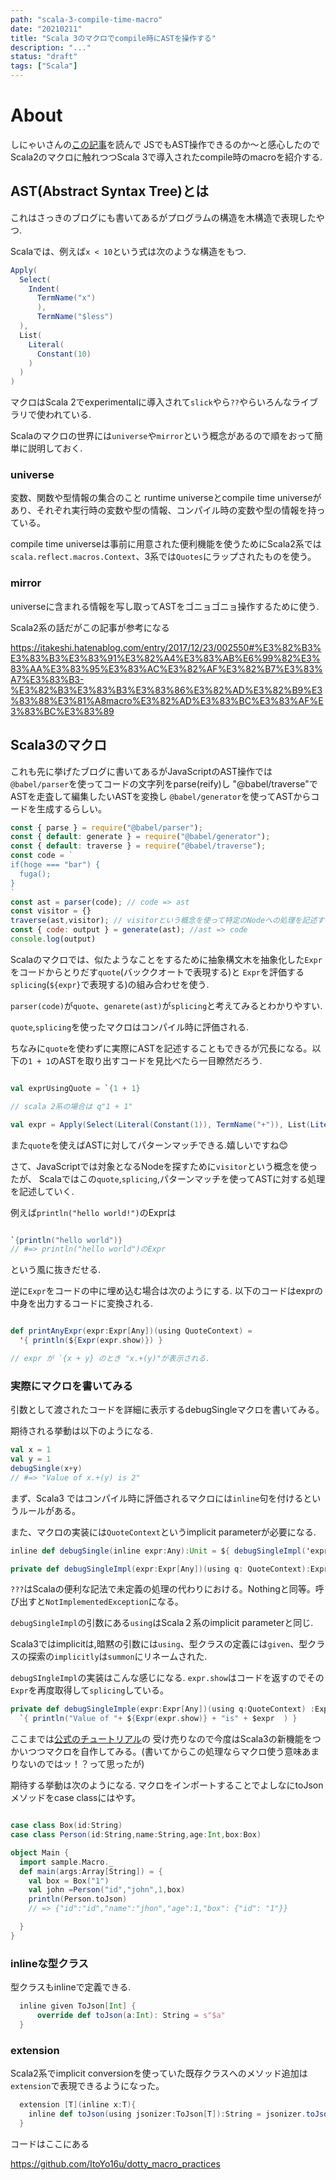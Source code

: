 ```yaml
---
path: "scala-3-compile-time-macro"
date: "20210211"
title: "Scala 3のマクロでcompile時にASTを操作する"
description: "..."
status: "draft"
tags: ["Scala"]
---
```


# About
しにゃいさんの[この記事](https://shinyaigeek.dev/post/introduction-to-AST)を読んで
JSでもAST操作できるのか～と感心したのでScala2のマクロに触れつつScala 3で導入されたcompile時のmacroを紹介する.

## AST(Abstract Syntax Tree)とは
これはさっきのブログにも書いてあるがプログラムの構造を木構造で表現したやつ.

Scalaでは、例えば`x < 10`という式は次のような構造をもつ.

```scala
Apply(
  Select(
    Indent(
      TermName("x")
      ),
      TermName("$less")
  ),
  List(
    Literal(
      Constant(10)
    )
  )
)
```


マクロはScala 2でexperimentalに導入されて`slick`やら`??`やらいろんなライブラリで使われている.

Scalaのマクロの世界には`universe`や`mirror`という概念があるので順をおって簡単に説明しておく.



### universe
変数、関数や型情報の集合のこと
runtime universeとcompile time universeがあり、それぞれ実行時の変数や型の情報、コンパイル時の変数や型の情報を持っている。

compile time universeは事前に用意された便利機能を使うためにScala2系では`scala.reflect.macros.Context`、3系では`Quotes`にラップされたものを使う。
### mirror
universeに含まれる情報を写し取ってASTをゴニョゴニョ操作するために使う.

Scala2系の話だがこの記事が参考になる 

https://itakeshi.hatenablog.com/entry/2017/12/23/002550#%E3%82%B3%E3%83%B3%E3%83%91%E3%82%A4%E3%83%AB%E6%99%82%E3%83%AA%E3%83%95%E3%83%AC%E3%82%AF%E3%82%B7%E3%83%A7%E3%83%B3-%E3%82%B3%E3%83%B3%E3%83%86%E3%82%AD%E3%82%B9%E3%83%88%E3%81%A8macro%E3%82%AD%E3%83%BC%E3%83%AF%E3%83%BC%E3%83%89

## Scala3のマクロ


これも先に挙げたブログに書いてあるがJavaScriptのAST操作では`@babel/parser`を使ってコードの文字列をparse(reify)し
"@babel/traverse"でASTを走査して編集したいASTを変換し
`@babel/generator`を使ってASTからコードを生成するらしい。


```javascript
const { parse } = require("@babel/parser");
const { default: generate } = require("@babel/generator");
const { default: traverse } = require("@babel/traverse");
const code = `
if(hoge === "bar") {
  fuga();
}
`
const ast = parser(code); // code => ast
const visitor = {}
traverse(ast,visitor); // visitorという概念を使って特定のNodeへの処理を記述する
const { code: output } = generate(ast); //ast => code
console.log(output)
```


Scalaのマクロでは、似たようなことをするために抽象構文木を抽象化した`Expr`をコードからとりだす`quote`(バッククオートで表現する)と
`Expr`を評価する`splicing`(`${expr}`で表現する)の組み合わせを使う.

`parser(code)`が`quote`、`genarete(ast)`が`splicing`と考えてみるとわかりやすい.

`quote`,`splicing`を使ったマクロはコンパイル時に評価される.

ちなみに`quote`を使わずに実際にASTを記述することもできるが冗長になる。以下の`1 + 1`のASTを取り出すコードを見比べたら一目瞭然だろう.

```scala

val exprUsingQuote = `{1 + 1}

// scala 2系の場合は q"1 + 1"

val expr = Apply(Select(Literal(Constant(1)), TermName("+")), List(Literal(Constant(1))))
```

また`quote`を使えばASTに対してパターンマッチできる.嬉しいですね😊


さて、JavaScriptでは対象となるNodeを探すために`visitor`という概念を使ったが、
Scalaではこの`quote`,`splicing`,パターンマッチを使ってASTに対する処理を記述していく.


例えば`println("hello world!")`のExprは

```scala

`{println("hello world")} 
// #=> println("hello world")のExpr

```

という風に抜きだせる.



逆に`Expr`をコードの中に埋め込む場合は次のようにする. 
以下のコードはexprの中身を出力するコードに変換される.

```scala

def printAnyExpr(expr:Expr[Any])(using QuoteContext) =
  '{ println(${Expr(expr.show)}) }

// expr が `{x + y} のとき "x.+(y)"が表示される. 
```

### 実際にマクロを書いてみる

引数として渡されたコードを詳細に表示するdebugSingleマクロを書いてみる。

期待される挙動は以下のようになる.

```scala
val x = 1
val y = 1
debugSingle(x+y)
// #=> "Value of x.+(y) is 2"
```

まず、Scala3 ではコンパイル時に評価されるマクロには`inline`句を付けるというルールがある。

また、マクロの実装には`QuoteContext`というimplicit parameterが必要になる.

```scala
inline def debugSingle(inline expr:Any):Unit = ${ debugSingleImpl('expr) }

private def debugSingleImpl(expr:Expr[Any])(using q: QuoteContext):Expr[Unit] = ???

```

`???`はScalaの便利な記法で未定義の処理の代わりにおける。Nothingと同等。呼び出すと`NotImplementedException`になる。

`debugSingleImpl`の引数にある`using`はScala２系のimplicit parameterと同じ.

Scala3ではimplicitは,暗黙の引数には`using`、型クラスの定義には`given`、型クラスの探索の`implicitly`は`summon`にリネームされた.

`debugSIngleImpl`の実装はこんな感じになる. `expr.show`はコードを返すのでその`Expr`を再度取得して`splicing`している。

```scala
private def debugSingleImple(expr:Expr[Any])(using q:QuoteContext) :Expr[Unit] =
  `{ println("Value of "+ ${Expr(expr.show)} + "is" + $expr  ) }
```

ここまでは[公式のチュートリアル](https://blog.softwaremill.com/starting-with-scala-3-macros-a-short-tutorial-88e9d2b2584c)の
受け売りなので今度はScala3の新機能をつかいつつマクロを自作してみる。(書いてからこの処理ならマクロ使う意味あまりないのではッ！？って思ったが)

期待する挙動は次のようになる. マクロをインポートすることでよしなにtoJsonメソッドをcase classにはやす。

```scala

case class Box(id:String)
case class Person(id:String,name:String,age:Int,box:Box)

object Main {
  import sample.Macro._
  def main(args:Array[String]) = {
    val box = Box("1")
    val john =Person("id","john",1,box)
    println(Person.toJson)
    // => {"id":"id","name":"jhon","age":1,"box": {"id": "1"}}

  }
}

```

### inlineな型クラス

型クラスもinlineで定義できる.

```scala
  inline given ToJson[Int] {
      override def toJson(a:Int): String = s"$a"
  }
```

### extension

Scala2系でimplicit conversionを使っていた既存クラスへのメソッド追加は`extension`で表現できるようになった。

```scala
  extension [T](inline x:T){
    inline def toJson(using jsonizer:ToJson[T]):String = jsonizer.toJson(x)
  }
```


コードはここにある

https://github.com/ItoYo16u/dotty_macro_practices